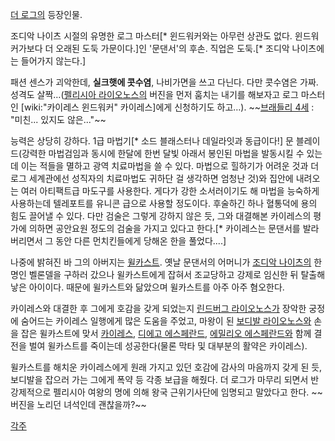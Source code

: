 [[더 로그]]의 등장인물.

조디악 나이츠 시절의 유명한 로그 마스터[* 윈드워커와는 아무런 상관도 없다. 윈드워커가보다 더 오래된 도둑 가문이다.]인 '문댄서'의 후손. 직업은 도둑.[* 조디악 나이츠에는 들어가지 않는다.]

패션 센스가 괴악한데, '''실크햇에 콧수염''', 나비가면을 쓰고 다닌다. 다만 콧수염은 가짜. 성격도 살짝…([[펠리시아 라이오노스]]의 버진을 먼저 훔치는 내기를 해보자고 로그 마스터인 [wiki:"카이레스 윈드워커" 카이레스]에게 신청하기도 하고…).
~~[[브래들리 4세]] : "미친... 있지도 않은..."~~

능력은 상당히 강하다. 1급 마법기[* 소드 블래스터나 데일라잇과 동급이다!] 문 블레이드(강력한 마법검임과 동시에 한달에 한번 달빛 아래서 봉인된 마법을 발동시킬 수 있는데 이는 적들을 멸하고 광역 치료마법을 쓸 수 있다. 마법으로 힐하기가 어려운 것과 더 로그 세계관에선 성직자의 치료마법도 귀하단 걸 생각하면 엄청난 것)와 집안에 내려오는 여러 아티팩트급 마도구를 사용한다. 게다가 강한 소서러이기도 해 마법을 능숙하게 사용하는데 텔레포트를 유니콘 급으로 사용할 정도이다. 후술하긴 하나 혈통덕에 용의 힘도 끌어낼 수 있다. 다만 검술은 그렇게 강하지 않은 듯, 그와 대결해본 카이레스의 평가에 의하면 공안요원 정도의 검술을 가지고 있다고 한다.[* 카이레스는 문댄서를 발라버리면서 그 동안 다른 먼치킨들에게 당해온 한을 풀었다....]


나중에 밝혀진 바 그의 아버지는 [[윌카스트]]. 옛날 문댄서의 어머니가 [[조디악 나이츠]]의 한 명인 벨론델을 구하러 갔으나 윌카스트에게 잡혀서 조교당하고 강제로 임신한 뒤 탈출해 낳은 아이이다. 때문에 윌카스트와 닮았으며 윌카스트를 아주 아주 혐오한다.

카이레스와 대결한 후 그에게 호감을 갖게 되었는지 [[린드버그 라이오노스]]가 장악한 궁정에 숨어드는 카이레스 일행에게 많은 도움을 주었고, 마왕이 된 [[보디발 라이오노스]]와 손을 잡은 윌카스트에 맞서 [[카이레스]], [[디에고 에스페란드]], [[에밀리오 에스페란드]]와 함께 결전을 벌여 윌카스트를 죽이는데 성공한다(물론 막타 및 대부분의 활약은 카이레스).

윌카스트를 해치운 카이레스에게 원래 가지고 있던 호감에 감사의 마음까지 갖게 된 듯, 보디발을 잡으러 가는 그에게 폭약 등 각종 보급을 해줬다. 더 로그가 마무리 되면서 반강제적으로 펠리시아 여왕의 명에 의해 왕국 근위기사단에 임명되고 말았다고 한다. ~~버진을 노리던 녀석인데 괜찮을까?~~


[[각주]]
